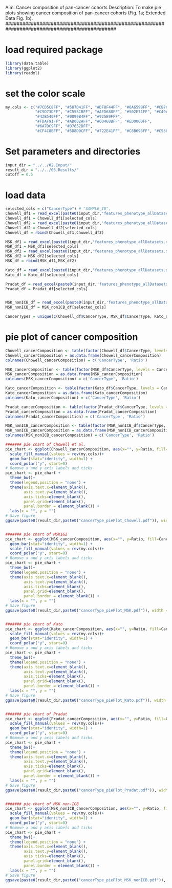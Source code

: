 ###############################################################################################
Aim: Cancer composition of pan-cancer cohorts
Description: To make pie plots showing cancer composition of pan-cancer cohorts (Fig. 1a; Extended Data Fig. 1b).
###############################################################################################


# load required package
```r
library(data.table)
library(ggplot2)
library(readxl)
```

# set the color scale
```r
my.cols <- c("#7CD5C8FF", "#507D41FF", "#DF8F44FF", "#6A6599FF", "#CB7C77FF", "#6B42C8FF",
             "#C9D73DFF", "#C555CBFF", "#AED688FF", "#502E71FF", "#C49A3FFF",
             "#42B540FF", "#0099B4FF", "#925E9FFF", 
             "#FDAF91FF", "#AD002AFF", "#00468BFF", "#ED0000FF",
             "#6A7DC9FF", "#D7652DFF", 
             "#CF4C8BFF", "#5D8D9CFF", "#722E41FF", "#C8B693FF", "#C5383CFF", "#79AF97FF", "#68D359FF")
```

# Set parameters and directories
```r
input_dir = "../../02.Input/"
result_dir = "../../03.Results/"
cutoff = 0.5

```

# load data 
```r
selected_cols = c("CancerType") # "SAMPLE_ID",
Chowell_df1 = read_excel(paste0(input_dir,'features_phenotype_allDatasets.xlsx'), "Chowell2015-2017")
Chowell_df1 = Chowell_df1[selected_cols]
Chowell_df2 = read_excel(paste0(input_dir,'features_phenotype_allDatasets.xlsx'), "Chowell2018")
Chowell_df2 = Chowell_df2[selected_cols]
Chowell_df = rbind(Chowell_df1,Chowell_df2)

MSK_df1 = read_excel(paste0(input_dir,'features_phenotype_allDatasets.xlsx'), "Morris_new")
MSK_df1 = MSK_df1[selected_cols]
MSK_df2 = read_excel(paste0(input_dir,'features_phenotype_allDatasets.xlsx'), "Morris_new2")
MSK_df2 = MSK_df2[selected_cols]
MSK_df = rbind(MSK_df1,MSK_df2)

Kato_df = read_excel(paste0(input_dir,'features_phenotype_allDatasets.xlsx'), "Kurzrock_panCancer")
Kato_df = Kato_df[selected_cols]

Pradat_df = read_excel(paste0(input_dir,'features_phenotype_allDatasets.xlsx'), "Pradat_panCancer")
Pradat_df = Pradat_df[selected_cols]


MSK_nonICB_df = read_excel(paste0(input_dir,'features_phenotype_allDatasets.xlsx'), "MSK_nonICB")
MSK_nonICB_df = MSK_nonICB_df[selected_cols]

CancerTypes = unique(c(Chowell_df$CancerType, MSK_df$CancerType, Kato_df$CancerType, Pradat_df$CancerType))

```

# pie plot of cancer composition
```r
Chowell_cancerComposition <- table(factor(Chowell_df$CancerType, levels = CancerTypes))
Chowell_cancerComposition = as.data.frame(Chowell_cancerComposition)
colnames(Chowell_cancerComposition) = c('CancerType', 'Ratio')

MSK_cancerComposition <- table(factor(MSK_df$CancerType, levels = CancerTypes))
MSK_cancerComposition = as.data.frame(MSK_cancerComposition)
colnames(MSK_cancerComposition) = c('CancerType', 'Ratio')

Kato_cancerComposition <- table(factor(Kato_df$CancerType, levels = CancerTypes))
Kato_cancerComposition = as.data.frame(Kato_cancerComposition)
colnames(Kato_cancerComposition) = c('CancerType', 'Ratio')

Pradat_cancerComposition <- table(factor(Pradat_df$CancerType, levels = CancerTypes))
Pradat_cancerComposition = as.data.frame(Pradat_cancerComposition)
colnames(Pradat_cancerComposition) = c('CancerType', 'Ratio')

MSK_nonICB_cancerComposition <- table(factor(MSK_nonICB_df$CancerType, levels = CancerTypes))
MSK_nonICB_cancerComposition = as.data.frame(MSK_nonICB_cancerComposition)
colnames(MSK_nonICB_cancerComposition) = c('CancerType', 'Ratio')

####### pie chart of Chowell et al.
pie_chart <- ggplot(Chowell_cancerComposition, aes(x="", y=Ratio, fill=CancerType)) +
  scale_fill_manual(values = rev(my.cols))+
  geom_bar(stat="identity", width=1) +
  coord_polar("y", start=0)
# Remove x and y axis labels and ticks
pie_chart <- pie_chart +
  theme_bw()+
  theme(legend.position = "none") +
  theme(axis.text.x=element_blank(),
        axis.text.y=element_blank(),
        axis.ticks=element_blank(),
        panel.grid=element_blank(),
        panel.border = element_blank()) +
  labs(x = "", y = "")
# Save figure
ggsave(paste0(result_dir,paste0("cancerType_piePlot_Chowell.pdf")), width = 1.8*1, height = 1.8*1) # width = 2.3, height = 2.7


####### pie chart of MSK1&2
pie_chart <- ggplot(MSK_cancerComposition, aes(x="", y=Ratio, fill=CancerType)) +
  geom_bar(stat="identity", width=1) +
  scale_fill_manual(values = rev(my.cols))+
  coord_polar("y", start=0)
# Remove x and y axis labels and ticks
pie_chart <- pie_chart +
  theme_bw()+
  theme(legend.position = "none") +
  theme(axis.text.x=element_blank(),
        axis.text.y=element_blank(),
        axis.ticks=element_blank(),
        panel.grid=element_blank(),
        panel.border = element_blank()) +
  labs(x = "", y = "")
# Save figure
ggsave(paste0(result_dir,paste0("cancerType_piePlot_MSK.pdf")), width = 1.8*1, height = 1.8*1) # width = 2.3, height = 2.7


####### pie chart of Kato
pie_chart <- ggplot(Kato_cancerComposition, aes(x="", y=Ratio, fill=CancerType)) +
  scale_fill_manual(values = rev(my.cols))+
  geom_bar(stat="identity", width=1) +
  coord_polar("y", start=0)
# Remove x and y axis labels and ticks
pie_chart <- pie_chart +
  theme_bw()+
  theme(legend.position = "none") +
  theme(axis.text.x=element_blank(),
        axis.text.y=element_blank(),
        axis.ticks=element_blank(),
        panel.grid=element_blank(),
        panel.border = element_blank()) +
  labs(x = "", y = "")
# Save figure
ggsave(paste0(result_dir,paste0("cancerType_piePlot_Kato.pdf")), width = 1.8*1, height = 1.8*1) # width = 2.3, height = 2.7


####### pie chart of Pradat
pie_chart <- ggplot(Pradat_cancerComposition, aes(x="", y=Ratio, fill=CancerType)) +
  scale_fill_manual(values = rev(my.cols))+
  geom_bar(stat="identity", width=1) +
  coord_polar("y", start=0)
# Remove x and y axis labels and ticks
pie_chart <- pie_chart +
  theme_bw()+
  theme(legend.position = "none") +
  theme(axis.text.x=element_blank(),
        axis.text.y=element_blank(),
        axis.ticks=element_blank(),
        panel.grid=element_blank(),
        panel.border = element_blank()) +
  labs(x = "", y = "")
# Save figure
ggsave(paste0(result_dir,paste0("cancerType_piePlot_Pradat.pdf")), width = 1.8*1, height = 1.8*1) # width = 2.3, height = 2.7


####### pie chart of MSK non-ICB
pie_chart <- ggplot(MSK_nonICB_cancerComposition, aes(x="", y=Ratio, fill=CancerType)) +
  scale_fill_manual(values = rev(my.cols))+
  geom_bar(stat="identity", width=1) +
  coord_polar("y", start=0)
# Remove x and y axis labels and ticks
pie_chart <- pie_chart +
  theme_bw()+
  theme(legend.position = "none") +
  theme(axis.text.x=element_blank(),
        axis.text.y=element_blank(),
        axis.ticks=element_blank(),
        panel.grid=element_blank(),
        panel.border = element_blank()) +
  labs(x = "", y = "")
# Save figure
ggsave(paste0(result_dir,paste0("cancerType_piePlot_MSK_nonICB.pdf")), width = 1.8*1, height = 1.8*1) # width = 2.3, height = 2.7


```

